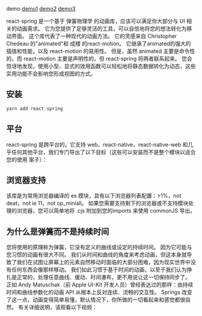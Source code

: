 
demo
[demo1](https://codesandbox.io/embed/n9vo1my91p)
[demo2](https://codesandbox.io/embed/j0y0vpz59)
[demo3](https://codesandbox.io/embed/01p1kxymow)

react-spring 是一个基于 弹簧物理学 的动画库，应该可以满足你大部分与 UI 相关的动画需求。 它为您提供了足够灵活的工具，可以自信地将您的想法转化为移动界面。
这个库代表了一种现代的动画方法。 它的灵感来自 Christopher Chedeau 的"animated"和 成楼 的react-motion。 它继承了animated的强大的插值和性能，以及 react-motion 的易用性。 但是，虽然 animated 主要是命令性的，而 react-motion 主要是声明性的，但 react-spring 将两者联系起来。 您会惊讶地发现，使用小型、显式的效用函数可以轻松地将静态数据转化为动态，这些实用功能不会影响您形成视图的方式。
## 安装
```JavaScript
yarn add react-spring
```

## 平台
react-spring 是跨平台的，它支持 web、react-native、react-native-web 和几乎任何其他平台，我们专门导出了以下目标（这些可以安装而不是整个模块以适合您的使用 案子）：
## 浏览器支持
该库是为常用浏览器编译的 es 模块，具有以下浏览器列表配置：>1%，not deat，not ie 11，not op_miniall。 如果您需要支持剩下的浏览器或不支持模块处理的浏览器，您可以简单地将 .cjs 附加到您的imports 来使用 commonJS 导出。
## 为什么是弹簧而不是持续时间
您将使用的原理称为弹簧，它没有定义的曲线或设定的持续时间。 因为它可能与您习惯的动画有很大不同。 我们从时间和曲线的角度来考虑动画，但这本身就导致了我们在试图让屏幕上的元素自然移动时面临的大部分困难，因为现实世界中没有任何东西会像那样移动。
我们如此习惯于基于时间的动画，以至于我们认为挣扎是正常的，处理任意曲线、缓动、时间瀑布，更不用说让这一切保持同步了。 正如 Andy Matuschak（前 Apple UI-Kit 开发人员）曾经表达过的那样：由持续时间和曲线参数化的动画 API 从根本上反对连续、流畅的交互性。
Springs 改变了这一点，动画变得简单易懂，默认情况下，你所做的一切看起来和感觉都很自然。 有关详细说明，请观看以下视频：

